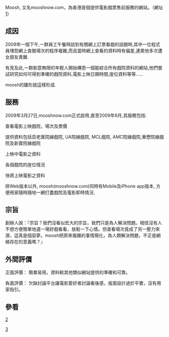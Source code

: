 {{Unreferenced |time=2009-06-24T09:58:04+00:00 }}
{{rewrite|time=2015-12-14T02:39:06+00:00}}
Moosh, 又名mooshnow.com，為香港首個提供電影戲票售前服務的網站。（網址[http://www.mooshnow.com]{{Wayback|url=http://www.mooshnow.com/ |date=20190422131104 }}） 


== 成因 ==
2009年一個下午,一群員工午餐時談到有關網上訂票看戲的話題時,其中一位程式員埋怨網上查閱場次的程序複雜,而且當時網上查看的資料時有偏差,連累他多次遭女朋友責難. 

有見及此,一群創意無限的年輕人開始構思一個能綜合所有戲院資料的網站,他們嘗試研究如何可得到準確的戲院資料,電影上映日期時間,座位資料等等….．

moosh的雛形就這樣形成.

== 服務 ==
2009年3月27日,mooshnow.com正式啟用,直至2009年6月,其服務包括:

查看電影上映戲院，場次及票價

提供資料包括百老匯院線戲院, UA院線戲院, MCL戲院, AMC院線戲院,華懋院線戲院及新寶院線戲院

上映中電影之資料

各個戲院的座位情況

快將上映電影之資料

除Web版本以外, moosh(mooshnow.com)同時有Mobile及iPhone app版本, 方便用家隨時隨地一網打盡戲院及電影即時情況.

== 宗旨 ==
創辦人說：『宗旨？我們沒看似宏大的宗旨，我們只是為人解決問題。相信沒有人不想方便簡單地選一場好戲看看，放鬆一下心情。但查看場次竟成了另一壓力來源，這真是個惡夢。moosh把原來複雜的事情簡化，為人類解決問題，不正是網絡存在的意義嗎？』

== 外間評價 ==
正面評價：
簡單易用，資料較其他類似網站提供的準確和可靠。

負面評價：
欠缺討論平台讓電影愛好者討論看後感，版面設計過於平實，沒有用家指引。


== 參看 ==

[http://www.mooshnow.com]{{Wayback|url=http://www.mooshnow.com/ |date=20190422131104 }}

[https://web.archive.org/web/20090620000604/http://www.852signal.com/2009/06/10/find-your-next-movie-with-moosh/]